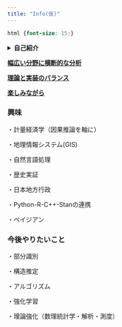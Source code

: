 ```yaml
---
title: "Info(仮)"
---
```


```css
html {font-size: 15;}
```

<details>


<summary>**自己紹介**</summary>

所属: 早稲田大学政治経済学部　国際政治経済学科三年

R歴:まだ一年

趣味: 歴史趣味・PCガジェット趣味・文化活動全般

行ってみたい都市: ブダペスト,プラハ,クラクフの中東欧あたり

</details>

[**幅広い分野に横断的な分析**]{.underline}

[**理論と実装のバランス**]{.underline}

[**楽しみながら**]{.underline}


### 興味

・計量経済学（因果推論を軸に）

・地理情報システム(GIS)

・自然言語処理

・歴史実証

・日本地方行政

・Python-R-C++-Stanの連携

・ベイジアン

### 今後やりたいこと

・部分識別

・構造推定

・アルゴリズム

・強化学習

・理論強化（数理統計学・解析・測度）
